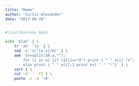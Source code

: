 ```yaml
---
title: "Home"
author: "Curtis Alexander"
date: "2017-09-28"
---
```


```bash
#!/usr/bin/env bash

echo 'blah' | \
    tr 'ah' 'lo' | \
    sed -e 's/^[a-z]/H/' | \
    awk '{n=split($0,a,"");
        for (i in a) {if (a[i]=="H") print i " " a[i] "e";
        else print i " " a[i];} print n+1 " " "!"}' | \
    sort | \
    cut -d' ' -f2 | \
    paste -s -d '\0' -
```
